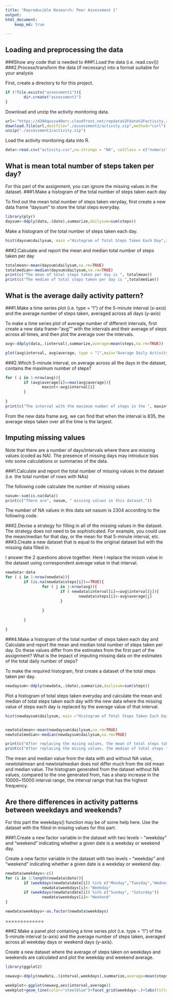 ```yaml
---
title: "Reproducible Research: Peer Assessment 1"
output:   
html_document:
    keep_md: true

---
```



## Loading and preprocessing the data

###Show any code that is needed to
###1.Load the data (i.e. read.csv())
###2.Process/transform the data (if necessary) into a format suitable for your analysis

First, create a directory to for this project.
```r
if (!file.exists("assessment1")){
        dir.create("assessment1")
}
```

Download and unzip the activity monitoring data.

```r
url<-"https://d396qusza40orc.cloudfront.net/repdata%2Fdata%2Factivity.zip"
download.file(url,destfile="./assessment1/activity.zip",method="curl")
unzip("./assessment1/activity.zip")
```

Load the activity monitoring data into R.

```r
data<-read.csv("activity.csv",na.strings = "NA", colClass = c("numeric","Date","numeric"))
```

## What is mean total number of steps taken per day?

For this part of the assignment, you can ignore the missing values in the dataset.
###1.Make a histogram of the total number of steps taken each day

To find out the mean total number of steps taken veryday, first create a new data frame "daysum" to store the total steps everyday.

```r
library(plyr)
daysum<-ddply(data,.(date),summarize,dailysum=sum(steps))
```

Make a histogram of the total number of steps taken each day.

```r
hist(daysum$dailysum, main ="Histogram of Total Steps Taken Each Day",xlab="Total Steps Taken Each Day (steps)",col=c("Red","Orange","Yellow","Green","Blue"),border="White",ylim=c(0,40))
```

###2.Calculate and report the mean and median total number of steps taken per day

```r
totalmean<-mean(daysum$dailysum,na.rm=TRUE)
totalmedian<-median(daysum$dailysum,na.rm=TRUE)
print(c("The mean of total steps taken per day is ", totalmean))
print(c("The median of total steps taken per day is ",totalmedian))
```

## What is the average daily activity pattern?


###1.Make a time series plot (i.e. type = "l") of the 5-minute interval (x-axis) and the average number of steps taken, averaged across all days (y-axis)

To make a time series plot of average number of different intervals, first create a new data frame--"avg"" with the intervals and their average of steps across all times, and then plot the average over the intervals.

```r
avg<-ddply(data,.(interval),summarize,average=mean(steps,na.rm=TRUE))

plot(avg$interval, avg$average, type = "l",main="Average Daily Activity Pattern (NAs excluded)",xlab="Interval (minutes)",ylab="Average Total Steps")
```


###2.Which 5-minute interval, on average across all the days in the dataset, contains the maximum number of steps?

```r
for ( i in 1:nrow(avg)){
        if (avg$average[i]==max(avg$average)){
                maxint<-avg$interval[i]
        }
        
}
print(c("The interval with the maximum number of steps in the ", maxint,"-minute interval." ))
```
From the new data frame avg, we can find that when the interval is 835, the average steps taken over all the time is the largest.

## Imputing missing values


Note that there are a number of days/intervals where there are missing values (coded as NA). The presence of missing days may introduce bias into some calculations or summaries of the data.

###1.Calculate and report the total number of missing values in the dataset (i.e. the total number of rows with NAs)

The following code calculate the number of missing values
```r
nasum<-sum(is.na(data))
print(c("There are", nasum, " missing values in this dataset."))
```
The number of NA values in this data set nasum is 2304 according to the following code.

###2.Devise a strategy for filling in all of the missing values in the dataset. The strategy does not need to be sophisticated. For example, you could use the mean/median for that day, or the mean for that 5-minute interval, etc.
###3.Create a new dataset that is equal to the original dataset but with the missing data filled in.

I answer the 2 questions above together. Here I replace the missin value in the dataset using correspondent average value in that interval.

```r
newdata<-data
for ( i in 1:nrow(newdata)){
        if (is.na(newdata$steps[i])==TRUE){
                for ( j in 1:nrow(avg)){
                        if ( newdata$interval[i]==avg$interval[j]){
                                newdata$steps[i]<-avg$average[j]                                
                        }
                        
                }
                
        }

}

```


###4.Make a histogram of the total number of steps taken each day and Calculate and report the mean and median total number of steps taken per day. Do these values differ from the estimates from the first part of the assignment? What is the impact of imputing missing data on the estimates of the total daily number of steps?

To make the required histogram, first create a dataset of the total steps taken per day.

```r
newdaysum<-ddply(newdata,.(date),summarize,dailysum=sum(steps))

```

Plot a histogram of total steps taken everyday and calculate the mean and median of total steps taken each day with the new data where the missing value of steps each day is replaced by the average value of that interval.

```r

hist(newdaysum$dailysum, main ="Histogram of Total Steps Taken Each Day",xlab="Total Steps Taken Each Day (steps)",col=c("Red","Orange","Yellow","Green","Blue"),border="White",ylim=c(0,40))


newtotalmean<-mean(newdaysum$dailysum,na.rm=TRUE)
newtotalmedian<-median(newdaysum$dailysum,na.rm=TRUE)

print(c("After replacing the mising values, the mean of total steps taken per day is ",newtotalmean))
print(c("After replacing the mising values, the median of total steps taken per day is ",newtotalmedian))

```

The mean and median value from the data with and without NA value, newtotalmean and newtotalmedian does not differ much from the old mean and median value. The histogram generated from the dataset without NA values, compared to the one generated from, has a sharp increase in the 10000~15000 interval range, the interval range that has the highest frequency.

## Are there differences in activity patterns between weekdays and weekends?


For this part the weekdays() function may be of some help here. Use the dataset with the filled-in missing values for this part.

###1.Create a new factor variable in the dataset with two levels -- "weekday" and "weekend" indicating whether a given date is a weekday or weekend day.

Create a new factor variable in the dataset with two levels -- "weekday" and "weekend" indicating whether a given date is a weekday or weekend day.

```r
newdata$weekdays<-c()
for (i in 1:length(newdata$date)){
        if (weekdays(newdata$date[i]) %in% c("Monday","Tuesday","Wednesday","Thurday","Friday"))
                newdata$weekdays[i]<-"Weekday"
        if (weekdays(newdata$date[i]) %in% c("Sunday", "Saturday"))
                newdata$weekdays[i]<-"Weekend"        
}

newdata$weekdays<-as.factor(newdata$weekdays)

```
=============

###2.Make a panel plot containing a time series plot (i.e. type = "l") of the 5-minute interval (x-axis) and the average number of steps taken, averaged across all weekday days or weekend days (y-axis). 

Create a new dataset where the average of steps taken on weekdays and weekends are calculated and plot the weekday and weekend average.

```r
library(ggplot2)

newavg<-ddply(newdata,.(interval,weekdays),summarize,average=mean(steps))

weekplot<-ggplot(newavg,aes(interval,average))
weekplot+geom_line(color="steelblue")+facet_grid(weekdays~.)+labs(title="Average Activity Pattern ")+ labs(x="Interval (minutes)") +labs(y="Average Total Steps")+ylim(0,250)


```
